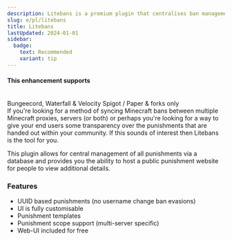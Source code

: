 ```yaml
---
description: Litebans is a premium plugin that centralises ban management for 'networked' servers.
slug: e/pl/litebans
title: Litebans
lastUpdated: 2024-01-01
sidebar:
  badge:
    text: Recommended
    variant: tip
---
```



#### This enhancement supports

<br/>
<MainStatusPill success>Bungeecord, Waterfall & Velocity</MainStatusPill> <MainStatusPill warning>Spigot / Paper & forks only</MainStatusPill>
<br/>
If you're looking for a method of syncing Minecraft bans between multiple Minecraft proxies, servers (or both) or perhaps you're looking for a way to give your end users some transparency over the punishments that are handed out within your community. If this sounds of interest then Litebans is the tool for you.

This plugin allows for central management of all punishments via a database and provides you the ability to host a public punishment website for people to view additional details.

### Features

<ul class="pl-5 list-disc">
    <li>UUID based punishments (no username change ban evasions)</li>
    <li>UI is fully customisable</li>
    <li>Punishment templates</li>
    <li>Punishment scope support (multi-server specific)</li>
    <li>Web-UI included for free</li>
</ul>

<CardGrid>
  <LinkCard title="Download" href="https://www.spigotmc.org/resources/litebans.3715" />
  <LinkCard title="Wiki" href="https://gitlab.com/ruany/litebans-php/wikis/Installation" />
</CardGrid>
